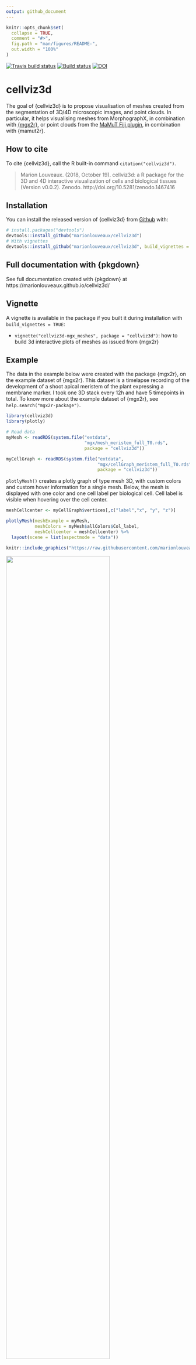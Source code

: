 ```yaml
---
output: github_document
---
```


<!-- README.md is generated from README.Rmd. Please edit that file -->


```r
knitr::opts_chunk$set(
  collapse = TRUE,
  comment = "#>",
  fig.path = "man/figures/README-",
  out.width = "100%"
)
```
 [![Travis build status](https://travis-ci.org/marionlouveaux/cellviz3d.svg?branch=master)](https://travis-ci.org/marionlouveaux/cellviz3d) [![Build status](https://ci.appveyor.com/api/projects/status/c3gwf6x0l1afabie?svg=true)](https://ci.appveyor.com/project/marionlouveaux/cellviz3d) [![DOI](https://zenodo.org/badge/DOI/10.5281/zenodo.1467416.svg)](https://doi.org/10.5281/zenodo.1467416)


# cellviz3d

The goal of {cellviz3d} is to propose visualisation of meshes created from the segmentation of 3D/4D microscopic images, and point clouds. In particular, it helps visualising meshes from MorphographX, in combination with [{mgx2r}](https://github.com/marionlouveaux/mgx2r), or point clouds from the [MaMuT Fiji plugin](https://imagej.net/MaMuT), in combination with {mamut2r}. 


## How to cite

To cite {cellviz3d}, call the R built-in command `citation("cellviz3d")`.   

> Marion Louveaux. (2018, October 19). cellviz3d: a R package for the 3D and 4D interactive visualization of cells and biological tissues (Version v0.0.2). Zenodo. http://doi.org/10.5281/zenodo.1467416

## Installation

You can install the released version of {cellviz3d} from [Github](https://github.com/marionlouveaux/cellviz3d) with:

``` r
# install.packages("devtools")
devtools::install_github("marionlouveaux/cellviz3d")
# With vignettes
devtools::install_github("marionlouveaux/cellviz3d", build_vignettes = TRUE)
```

## Full documentation with {pkgdown}

See full documentation created with {pkgdown} at https://marionlouveaux.github.io/cellviz3d/

## Vignette

A vignette is available in the package if you built it during installation with `build_vignettes = TRUE`:

- `vignette("cellviz3d-mgx_meshes", package = "cellviz3d")`: how to build 3d interactive plots of meshes as issued from {mgx2r} 

## Example

The data in the example below were created with the package {mgx2r}, on the example dataset of {mgx2r}. This dataset is a timelapse recording of the development of a shoot apical meristem of the plant \emph{Arabidopsis thaliana} expressing a membrane marker. I took one 3D stack every 12h and have 5 timepoints in total. To know more about the example dataset of {mgx2r}, see `help.search("mgx2r-package")`. 

```r
library(cellviz3d)
library(plotly)
```

```r
# Read data
myMesh <- readRDS(system.file("extdata",
                              "mgx/mesh_meristem_full_T0.rds",
                              package = "cellviz3d"))

myCellGraph <- readRDS(system.file("extdata",
                                   "mgx/cellGraph_meristem_full_T0.rds",
                                   package = "cellviz3d"))
```

`plotlyMesh()` creates a plotly graph of type mesh 3D, with custom colors and custom hover information for a single mesh. Below, the mesh is displayed with one color and one cell label per biological cell. Cell label is visible when hovering over the cell center. 

```r
meshCellcenter <- myCellGraph$vertices[,c("label","x", "y", "z")]

plotlyMesh(meshExample = myMesh,
           meshColors = myMesh$allColors$Col_label,
           meshCellcenter = meshCellcenter) %>%
  layout(scene = list(aspectmode = "data"))
```


```r
knitr::include_graphics("https://raw.githubusercontent.com/marionlouveaux/cellviz3d/master/inst/extdata/mgx/img/p1labels.png")
```

<img src="https://raw.githubusercontent.com/marionlouveaux/cellviz3d/master/inst/extdata/mgx/img/timeserie800ms.gif" width="75%" text-align="center"/>


For more examples, see the vignette of {cellviz3d} and {mgx2r}.

## Acknowledgements

Many thanks to [@friep](https://github.com/friep) for her help on the plotlySpots_all() function.

## Code of conduct

Please note that this project is released with a [Contributor Code of Conduct](CODE_OF_CONDUCT.md). By participating in this project you agree to abide by its terms.
